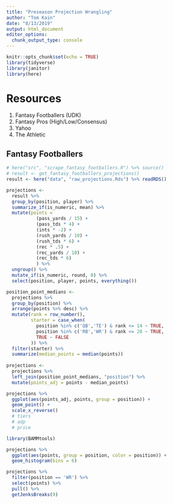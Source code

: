 ```yaml
---
title: "Preseason Projection Wrangling"
author: "Tom Kain"
date: "8/13/2019"
output: html_document
editor_options: 
  chunk_output_type: console
---
```


```r
knitr::opts_chunk$set(echo = TRUE)
library(tidyverse)
library(janitor)
library(here)
```

# Resources
1. Fantasy Footballers (UDK)
2. Fantasy Pros (High/Low/Consensus)
3. Yahoo
4. The Athletic

## Fantasy Footballers
```r
# here("src", "scrape_fantasy_footballers.R") %>% source()
# result <- get_fantasy_footballers_projections()
result <- here("data", "raw_projections.Rds") %>% readRDS()

projections <-
  result %>% 
  group_by(position, player) %>% 
  summarize_if(is_numeric, mean) %>% 
  mutate(points = 
           (pass_yards / 15) +
           (pass_tds * 4) +
           (ints * -2) +
           (rush_yards / 10) +
           (rush_tds * 6) + 
           (rec * .5) +
           (rec_yards / 10) +
           (rec_tds * 6)
           ) %>% 
  ungroup() %>% 
  mutate_if(is_numeric, round, 0) %>% 
  select(position, player, points, everything()) 

position_point_medians <-
  projections %>% 
  group_by(position) %>% 
  arrange(points %>% desc) %>% 
  mutate(rank = row_number(),
         starter = case_when(
           position %in% c('QB','TE') & rank <= 14 ~ TRUE,
           position %in% c('RB','WR') & rank <= 28 ~ TRUE,
           TRUE ~ FALSE
         )) %>% 
  filter(starter) %>%   
  summarize(median_points = median(points))
  
projections <- 
  projections %>% 
  left_join(position_point_medians, "position") %>% 
  mutate(points_adj = points - median_points)

projections %>% 
  ggplot(aes(points_adj, points, group = position)) +
  geom_point() +
  scale_x_reverse()
  # tiers
  # adp
  # price
```

```r
library(BAMMtools)

projections %>% 
  ggplot(aes(points, group = position, color = position)) +
  geom_histogram(bins = 6)

projections %>% 
  filter(position == 'WR') %>% 
  select(points) %>% 
  pull() %>% 
  getJenksBreaks(9)
```


